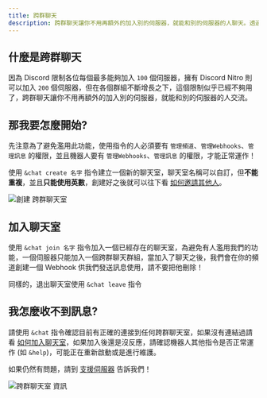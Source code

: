---
title: 跨群聊天
description: 跨群聊天讓你不用再額外的加入別的伺服器，就能和別的伺服器的人聊天。透過跨群聊天能夠不用另外加入新的群組，就能和其他群的成員交流。
---


## 什麼是跨群聊天

<Adsense/>

因為 Discord 限制各位每個最多能夠加入 `100` 個伺服器，擁有 Discord Nitro 則可以加入 `200` 個伺服器，但在各個群組不斷增長之下，這個限制似乎已經不夠用了，跨群聊天讓你不用再額外的加入別的伺服器，就能和別的伺服器的人交流。

## 那我要怎麼開始?

先注意為了避免濫用此功能，使用指令的人必須要有 `管理頻道`、`管理Webhooks`、`管理訊息` 的權限，並且機器人要有 `管理Webhooks`、`管理訊息` 的權限，才能正常運作！

使用 `&chat create 名字` 指令建立一個新的聊天室，聊天室名稱可以自訂，但**不能重複**，並且**只能使用英數**，創建好之後就可以往下看 [如何邀請其他人](#加入聊天室)。

![創建 跨群聊天室](/img/docs/chat/chat-create.png)

<Adsense/>

## 加入聊天室

使用 `&chat join 名字` 指令加入一個已經存在的聊天室，為避免有人濫用我們的功能，一個伺服器只能加入一個跨群聊天群組，當加入了聊天之後，我們會在你的頻道創建一個 Webhook 供我們發送訊息使用，請不要把他刪除！

同樣的，退出聊天室使用 `&chat leave` 指令

## 我怎麼收不到訊息?

請使用 `&chat` 指令確認目前有正確的連接到任何跨群聊天室，如果沒有連結過請看 [如何加入聊天室](#加入聊天室)，如果加入後還是沒反應，請確認機器人其他指令是否正常運作 (如 `&help`)，可能正在重新啟動或是進行維護。

如果仍然有問題，請到 [支援伺服器](https://yeecord.co/support) 告訴我們！

![跨群聊天室 資訊](/img/docs/chat/chat-info.png)

<Adsense/>